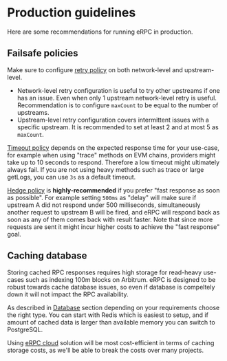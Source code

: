 # Production guidelines

Here are some recommendations for running eRPC in production.

## Failsafe policies

Make sure to configure [retry policy](/config/failsafe#retry-policy) on both network-level and upstream-level.

- Network-level retry configuration is useful to try other upstreams if one has an issue. Even when only 1 upstream network-level retry is useful. Recommendation is to configure `maxCount` to be equal to the number of upstreams.
- Upstream-level retry configuration covers intermittent issues with a specific upstream. It is recommended to set at least 2 and at most 5 as `maxCount`.

[Timeout policy](/config/failsafe#timeout-policy) depends on the expected response time for your use-case, for example when using "trace" methods on EVM chains, providers might take up to 10 seconds to respond. Therefore a low timeout might ultimately always fail. If you are not using heavy methods such as trace or large getLogs, you can use `3s` as a default timeout.

[Hedge policy](/config/failsafe#hedge-policy) is **highly-recommended** if you prefer "fast response as soon as possible". For example setting `500ms` as "delay" will make sure if upstream A did not respond under 500 milliseconds, simultaneously another request to upstream B will be fired, and eRPC will respond back as soon as any of them comes back with result faster. Note that since more requests are sent it might incur higher costs to achieve the "fast response" goal.

## Caching database

Storing cached RPC responses requires high storage for read-heavy use-cases such as indexing 100m blocks on Arbitrum. eRPC is designed to be robust towards cache database issues, so even if database is compeltely down it will not impact the RPC availability.

As described in [Database](/config/database) section depending on your requirements choose the right type. You can start with Redis which is easiest to setup, and if amount of cached data is larger than available memory you can switch to PostgreSQL.

Using [eRPC cloud](/operation/cloud) solution will be most cost-efficient in terms of caching storage costs, as we'll be able to break the costs over many projects.
